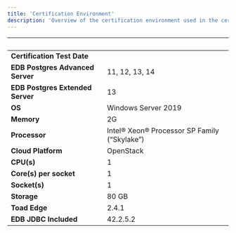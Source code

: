 ```yaml
---
title: 'Certification Environment'
description: 'Overview of the certification environment used in the certification of Toad Edge'
---
```


|  &nbsp;    | &nbsp; |
| ----------- | ----------- |
| **Certification Test Date**      |       |
| **EDB Postgres Advanced Server**      | 11, 12, 13, 14      |
| **EDB Postgres Extended Server**      | 13       |
| **OS**      |  Windows Server 2019   |
| **Memory**      |  2G      |
| **Processor**   |  Intel® Xeon® Processor SP Family (“Skylake”)       |
| **Cloud Platform**      | OpenStack     |
| **CPU(s)**   |  1     |
| **Core(s) per socket**  |  1     |
| **Socket(s)**  |  1     |
| **Storage**  |  80 GB     |
| **Toad Edge**  |  2.4.1  |
| **EDB JDBC Included**  |  42.2.5.2  |

